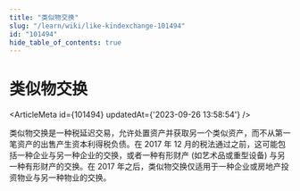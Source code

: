 ```yaml
---
title: "类似物交换"
slug: "/learn/wiki/like-kindexchange-101494"
id: "101494"
hide_table_of_contents: true
---
```



# 类似物交换

<ArticleMeta id={101494} updatedAt={'2023-09-26 13:58:54'} />
<div className='border-solid border-b border-t-0 my-4 border-[var(--ifm-color-gray-300)]' />

类似物交换是一种税延迟交易，允许处置资产并获取另一个类似资产，而不从第一笔资产的出售产生资本利得税负债。在 2017 年 12 月的税法通过之前，这可能包括一种企业与另一种企业的交换，或者一种有形财产 (如艺术品或重型设备) 与另一种有形财产的交换。在 2017 年之后，类似物交换仅适用于一种企业或房地产投资物业与另一种物业的交换。
